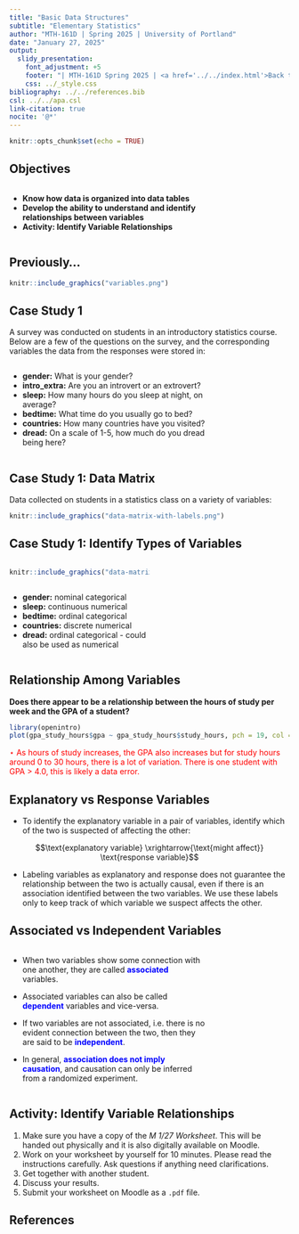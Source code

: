 ---
title: "Basic Data Structures"
subtitle: "Elementary Statistics"
author: "MTH-161D | Spring 2025 | University of Portland"
date: "January 27, 2025"
output:
  slidy_presentation:
    font_adjustment: +5
    footer: "| MTH-161D Spring 2025 | <a href='../../index.html'>Back to the Course Website</a>"
    css: ../_style.css
bibliography: ../../references.bib
csl: ../../apa.csl
link-citation: true
nocite: '@*'
---

```{r setup, include=FALSE}
knitr::opts_chunk$set(echo = TRUE)
```

## Objectives

:::: {.column width=15%}
::::

:::: {.column width=70%}
- **Know how data is organized into data tables**
- **Develop the ability to understand and identify relationships between variables**
- **Activity: Identify Variable Relationships**
::::

:::: {.column width=15%}
::::

## Previously... 

```{r types-of-variables, echo=FALSE, fig.cap="Types of Variables [@diez2012openintro]", fig.align='center', out.width = '70%'}
knitr::include_graphics("variables.png")
```

## Case Study 1

A survey was conducted on students in an introductory statistics course. Below are a few of the questions on the survey, and the corresponding variables the data from the responses were stored in:

:::: {.column width=15%}
::::

:::: {.column width=70%}
* **gender:** What is your gender?
* **intro_extra:** Are you an introvert or an extrovert?
* **sleep:** How many hours do you sleep at night, on average?
* **bedtime:** What time do you usually go to bed?
* **countries:** How many countries have you visited?
* **dread:** On a scale of 1-5, how much do you dread being here?
::::

:::: {.column width=15%}
::::

## Case Study 1: Data Matrix

Data collected on students in a statistics class on a variety of variables:

```{r data-matrix-with-labels, echo=FALSE, fig.cap="Example Data Matrix", fig.align='center', out.width = '70%'}
knitr::include_graphics("data-matrix-with-labels.png")
```

## Case Study 1: Identify Types of Variables

:::: {.column width=50%}
```{r data-matrix, echo=FALSE, fig.cap="", fig.align='center', out.width = '100%'}
knitr::include_graphics("data-matrix.png")
```
::::

:::: {.column width=49%}
* **gender:** nominal categorical
* **sleep:** continuous numerical
* **bedtime:** ordinal categorical
* **countries:**  discrete numerical
* **dread:** ordinal categorical - could also be used as numerical
::::

## Relationship Among Variables

**Does there appear to be a relationship between the hours of study per week and the GPA of a student?**

```{r gpa-vs-study-hours, echo=FALSE, fig.align='center', fig.cap="", message=FALSE, warning=FALSE, out.width='60%'}
library(openintro)
plot(gpa_study_hours$gpa ~ gpa_study_hours$study_hours, pch = 19, col = COL[1,3], xlab = "Hours of study / week", ylab = "GPA", cex.lab = 1.5, cex.axis = 1.5)
```

::: {style="color: red;"}
$\star$ As hours of study increases, the GPA also increases but for study hours around 0 to 30 hours, there is a lot of variation. There is one student with GPA > 4.0, this is likely a data error.
:::

## Explanatory vs Response Variables

* To identify the explanatory variable in a pair of variables, identify which of the two is suspected of affecting the other:

$$\text{explanatory variable} \xrightarrow{\text{might affect}} \text{response variable}$$

* Labeling variables as explanatory and response does not guarantee the relationship between the two is actually causal, even if there is an association identified between the two variables. We use these labels only to keep track of which variable we suspect affects the other.

## Associated vs Independent Variables

:::: {.column width=15%}
::::

:::: {.column width=70%}
* When two variables show some connection with one another, they are called <span style="color:blue">**associated**</span> variables.

* Associated variables can also be called <span style="color:blue">**dependent**</span> variables and vice-versa.

* If two variables are not associated, i.e. there is no evident connection between the two, then they are said to be <span style="color:blue">**independent**</span>.

* In general, <span style="color:blue">**association does not imply causation**</span>, and causation can only be inferred from a randomized experiment.
::::

:::: {.column width=15%}
::::

## Activity: Identify Variable Relationships

1. Make sure you have a copy of the *M 1/27 Worksheet*. This will be handed out physically and it is also digitally available on Moodle.
2. Work on your worksheet by yourself for 10 minutes. Please read the instructions carefully. Ask questions if anything need clarifications.
3. Get together with another student.
4. Discuss your results.
5. Submit your worksheet on Moodle as a `.pdf` file.

## References

::: {#refs}
:::
